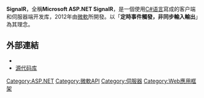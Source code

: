 {{refimprove|time=2013-12-02T06:28:16+00:00}}
{{Infobox software
| name                   = SignalR
| screenshot             =
| caption                =
| authors                = David Fowler and Damian Edwards
| developer              = Microsoft
| operating system       = [[Windows|Windows]]
| released               = {{Start date and age|df=yes|2013|02|18}}
| latest release version = 2.4.0
| latest release date    = {{release date and age|2018|11|14}}
| programming language   = [[C_Sharp_(programming_language)|C#]]
| genre                  = [[事件驅動程式設計|事件驅動程式設計]]<br/>[[网络编程|计算机网络编程]]
| license                = [[Apache_License|Apache License]]
| website                = {{URL|http://www.asp.net/signalr}}
}}

'''SignalR'''，全稱'''Microsoft ASP.NET SignalR'''，是一個使用[[C_Sharp_(programming_language)|C#]][[编程语言|语言]]寫成的客户端和伺服器端开发库，2012年由[[微軟|微軟]]所開發。以「'''定時事件觸發，非同步輸入輸出'''」為其理念。

==外部連結==
* {{Official website|http://signalr.net/}}
* [https://github.com/SignalR/SignalR 源代码库]{{Wayback|url=https://github.com/SignalR/SignalR |date=20130728132817 }}

[[Category:ASP.NET|Category:ASP.NET]]
[[Category:微軟API|Category:微軟API]]
[[Category:伺服器|Category:伺服器]]
[[Category:Web應用框架|Category:Web應用框架]]

{{free-software-stub}}
{{network-software-stub}}